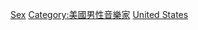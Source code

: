 {{Commonscat|Male vocalists from the United States}}

{{DEFAULTSORT:American male singers}}
[[Category:美国歌手|Sex]]
[[Category:美國男性音樂家|Category:美國男性音樂家]]
[[Category:各国男歌手|United States]]